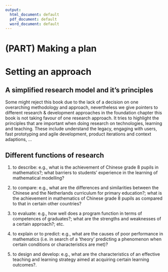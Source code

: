 ```yaml
---
output:
  html_document: default
  pdf_document: default
  word_document: default
---
```


# (PART) Making a plan {-}

# Setting an approach

## A simplified research model and it's principles

Some might reject this book due to the lack of a decision on one overarching methodology and approach, nevertheless we give pointers to different research & development approaches in the foundation chapter this book is not taking favour of one research approach. It tries to highlight the principles that are important when doing research on technologies, learning and teaching. These include understand the legacy, engaging with users, fast prototyping and agile development, product iterations and context adaptions, ...

## Different functions of research

  1. to describe: e.g., what is the achievement of Chinese grade 8 pupils in mathematics?; what barriers to students’ experience in the learning of mathematical modelling? 
  
  2. to compare: e.g., what are the differences and similarities between the Chinese and the Netherlands curriculum for primary education?; what is the achievement in mathematics of Chinese grade 8 pupils as compared to that in certain other countries? 
  
  3. to evaluate: e.g., how well does a program function in terms of competences of graduates?; what are the strengths and weaknesses of a certain approach?; etc. 
  
  4. to explain or to predict: e.g., what are the causes of poor performance in mathematics (i.e. in search of a ‘theory’ predicting a phenomenon when certain conditions or characteristics are met)? 
  
  5. to design and develop: e.g., what are the characteristics of an effective teaching and learning strategy aimed at acquiring certain learning outcomes?.
